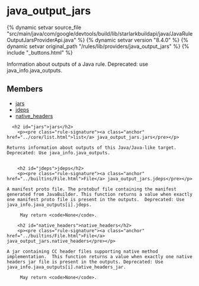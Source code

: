 <html devsite>
<head>
  <meta name="project_path" value="/_project.yaml">
  <meta name="book_path" value="/versions/8.4.0/_book.yaml">
</head>
<body>

<h1 class="page-title" id="modules.java_output_jars">java_output_jars</h1>

{% dynamic setvar source_file "src/main/java/com/google/devtools/build/lib/starlarkbuildapi/java/JavaRuleOutputJarsProviderApi.java" %}
{% dynamic setvar version "8.4.0" %}
{% dynamic setvar original_path "/rules/lib/providers/java_output_jars" %}
{% include "_buttons.html" %}
<!-- {% raw %} -->

Information about outputs of a Java rule. Deprecated: use java_info.java_outputs.

<h2>Members</h2>
<ul>
    <li>
    <a href="#jars">jars</a>
  </li>
      <li>
    <a href="#jdeps">jdeps</a>
  </li>
      <li>
    <a href="#native_headers">native_headers</a>
  </li>
  </ul>

      <h2 id="jars">jars</h2>
        <p><pre class="rule-signature"><a class="anchor" href="../core/list.html">list</a> java_output_jars.jars</pre></p>

    Returns information about outputs of this Java/Java-like target. Deprecated: Use java_info.java_outputs.


        <h2 id="jdeps">jdeps</h2>
        <p><pre class="rule-signature"><a class="anchor" href="../builtins/File.html">File</a> java_output_jars.jdeps</pre></p>

    A manifest proto file. The protobuf file containing the manifest generated from JavaBuilder. This function returns a value when exactly one manifest proto file is present in the outputs.  Deprecated: Use java_info.java_outputs[i].jdeps.

         May return <code>None</code>.

        <h2 id="native_headers">native_headers</h2>
        <p><pre class="rule-signature"><a class="anchor" href="../builtins/File.html">File</a> java_output_jars.native_headers</pre></p>

    A jar containing CC header files supporting native method implementation.  This function returns a value when exactly one native headers jar file is present in the outputs. Deprecated: Use java_info.java_outputs[i].native_headers_jar.

         May return <code>None</code>.


</body>
</html>

<!-- {% endraw %} -->
